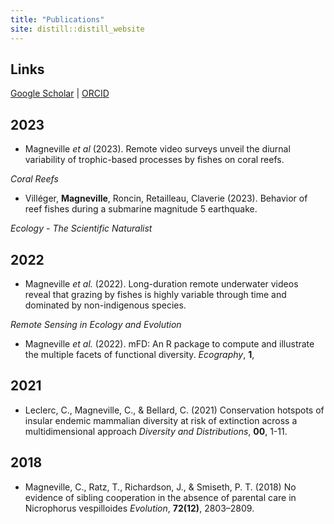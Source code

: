 ```yaml
---
title: "Publications"
site: distill::distill_website
---
```


## Links
[Google Scholar](https://scholar.google.com/citations?user=PnnVbAgAAAAJ&hl=fr&authuser=1&oi=ao) | [ORCID](https://orcid.org/0000-0003-0489-3822)


## 2023

- Magneville _et al_ (2023).
Remote video surveys unveil the diurnal variability of trophic-based processes by fishes on coral reefs.

_Coral Reefs_

- Villéger, **Magneville**, Roncin, Retailleau, Claverie (2023).
Behavior of reef fishes during a submarine magnitude 5 earthquake.

_Ecology - The Scientific Naturalist_


## 2022

- Magneville _et al._ (2022).
Long-duration remote underwater videos reveal that grazing by fishes is highly variable through time and dominated by non-indigenous species.

_Remote Sensing in Ecology and Evolution_

- Magneville _et al._ (2022). 
mFD: An R package to compute and illustrate the multiple facets of functional diversity. 
_Ecography_, **1**, 



## 2021

- Leclerc, C., Magneville, C., & Bellard, C. (2021) 
Conservation hotspots of insular endemic mammalian diversity at risk of extinction across a multidimensional approach
_Diversity and Distributions_, **00**, 1-11.


## 2018

- Magneville, C., Ratz, T., Richardson, J., & Smiseth, P. T. (2018) 
No evidence of sibling cooperation in the absence of parental care in Nicrophorus vespilloides
_Evolution_, **72(12)**, 2803–2809.

